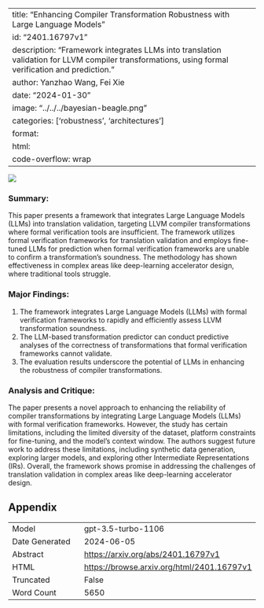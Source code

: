 
---
title: "Enhancing Compiler Transformation Robustness with Large Language Models"
id: "2401.16797v1"
description: "Framework integrates LLMs into translation validation for LLVM compiler transformations, using formal verification and prediction."
author: Yanzhao Wang, Fei Xie
date: "2024-01-30"
image: "../../../bayesian-beagle.png"
categories: ['robustness', 'architectures']
format:
  html:
    code-overflow: wrap
---

![](../../../bayesian-beagle.png)

### **Summary:**
This paper presents a framework that integrates Large Language Models (LLMs) into translation validation, targeting LLVM compiler transformations where formal verification tools are insufficient. The framework utilizes formal verification frameworks for translation validation and employs fine-tuned LLMs for prediction when formal verification frameworks are unable to confirm a transformation’s soundness. The methodology has shown effectiveness in complex areas like deep-learning accelerator design, where traditional tools struggle.

### Major Findings:
1. The framework integrates Large Language Models (LLMs) with formal verification frameworks to rapidly and efficiently assess LLVM transformation soundness.
2. The LLM-based transformation predictor can conduct predictive analyses of the correctness of transformations that formal verification frameworks cannot validate.
3. The evaluation results underscore the potential of LLMs in enhancing the robustness of compiler transformations.

### Analysis and Critique:
The paper presents a novel approach to enhancing the reliability of compiler transformations by integrating Large Language Models (LLMs) with formal verification frameworks. However, the study has certain limitations, including the limited diversity of the dataset, platform constraints for fine-tuning, and the model's context window. The authors suggest future work to address these limitations, including synthetic data generation, exploring larger models, and exploring other Intermediate Representations (IRs). Overall, the framework shows promise in addressing the challenges of translation validation in complex areas like deep-learning accelerator design.

## Appendix

|          |          |
|----------|----------|
| Model     | gpt-3.5-turbo-1106       |
| Date Generated     | 2024-06-05       |
| Abstract | [https://arxiv.org/abs/2401.16797v1](https://arxiv.org/abs/2401.16797v1)        |
| HTML     | [https://browse.arxiv.org/html/2401.16797v1](https://browse.arxiv.org/html/2401.16797v1)       |
| Truncated       | False       |
| Word Count       | 5650       |